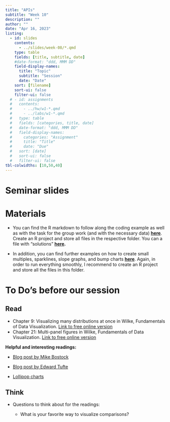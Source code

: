 ```yaml
---
title: "APIs"
subtitle: "Week 10"
description: ""
author: ""
date: "Apr 16, 2023"
listing:
  - id: slides
    contents:
      - ../slides/week-08/*.qmd
    type: table
    fields: [title, subtitle, date]
    #date-format: "ddd, MMM DD"
    field-display-names:
      title: "Topic"
      subtitle: "Session"
      date: "Date"
    sort: [filename]
    sort-ui: false
    filter-ui: false
  # - id: assignments
  #   contents:
  #     - ../hw/w1-*.qmd
  #     - ../labs/w1-*.qmd
  #   type: table
  #   fields: [categories, title, date]
  #   date-format: "ddd, MMM DD"
  #   field-display-names:
  #     categories: "Assignment"
  #     title: "Title"
  #     date: "Due"
  #   sort: [date]
  #   sort-ui: false
  #   filter-ui: false
tbl-colwidths: [10,50,40]
---
```


# Seminar slides

::: {#slides}
:::

# Materials

-   You can find the R markdown to follow along the coding example as well as with the task for the group work (and with the necessary data) [**here**](https://ilias.uni-mannheim.de/goto.php?target=fold_1447642&client_id=ILIAS). Create an R project and store all files in the respective folder. You can a file with "solutions" [**here**](https://ilias.uni-mannheim.de/goto.php?target=fold_1447642&client_id=ILIAS)**.**

-   In addition, you can find further examples on how to create small multiples, sparklines, slope graphs, and bump charts [**here**](https://ilias.uni-mannheim.de/goto.php?target=fold_1447647&client_id=ILIAS). Again, in order to run everything smoothly, I recommend to create an R project and store all the files in this folder.

# To Do's before our session

::: panel-tabset
## Read

-   Chapter 9: Visualizing many distributions at once in Wilke, Fundamentals of Data Visualization. [Link to free online version](https://clauswilke.com/dataviz/boxplots-violins.html)
-   Chapter 21: Multi-panel figures in Wilke, Fundamentals of Data Visualization. [Link to free online version](https://clauswilke.com/dataviz/multi-panel-figures.html)

**Helpful and interesting readings:**

-   [Blog post by Mike Bostock](https://observablehq.com/@mbostock/methods-of-comparison-compared)

-   [Blog post by Edward Tufte](https://www.edwardtufte.com/bboard/q-and-a-fetch-msg?msg_id=0001OR)

-   [Lollipop charts](https://uc-r.github.io/lollipop)

## Think

-   Questions to think about for the readings:

    -   What is your favorite way to visualize comparisons?
:::

